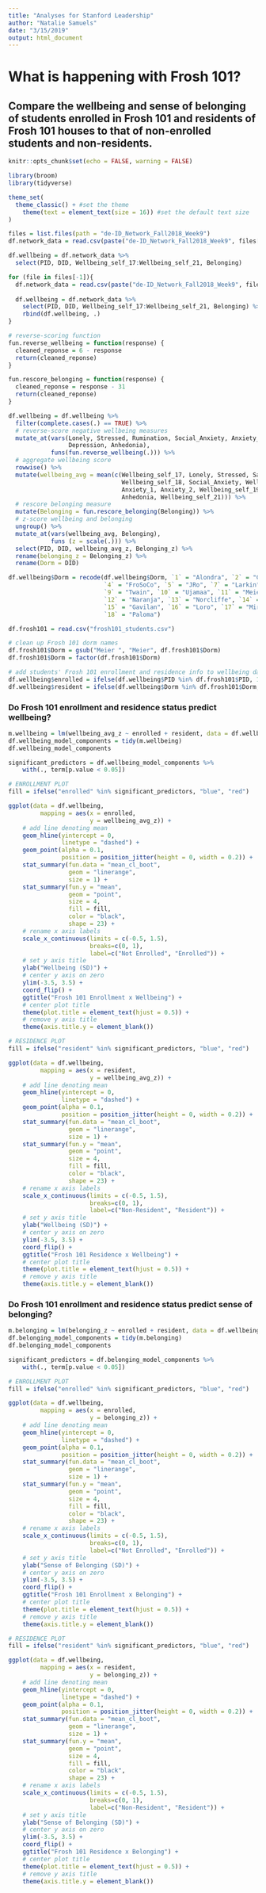 ```yaml
---
title: "Analyses for Stanford Leadership"
author: "Natalie Samuels"
date: "3/15/2019"
output: html_document
---
```


# What is happening with Frosh 101?
## Compare the wellbeing and sense of belonging of students enrolled in Frosh 101 and residents of Frosh 101 houses to that of non-enrolled students and non-residents.


```r
knitr::opts_chunk$set(echo = FALSE, warning = FALSE)
```


```r
library(broom)
library(tidyverse)

theme_set(
  theme_classic() + #set the theme 
    theme(text = element_text(size = 16)) #set the default text size
)
```


```r

files = list.files(path = "de-ID_Network_Fall2018_Week9")
df.network_data = read.csv(paste("de-ID_Network_Fall2018_Week9", files[1], sep = "/"))

df.wellbeing = df.network_data %>% 
  select(PID, DID, Wellbeing_self_17:Wellbeing_self_21, Belonging)

for (file in files[-1]){
  df.network_data = read.csv(paste("de-ID_Network_Fall2018_Week9", file, sep = "/"))
  
  df.wellbeing = df.network_data %>% 
    select(PID, DID, Wellbeing_self_17:Wellbeing_self_21, Belonging) %>% 
    rbind(df.wellbeing, .)
}

```


```r

# reverse-scoring function
fun.reverse_wellbeing = function(response) {
  cleaned_reponse = 6 - response
  return(cleaned_reponse)
}

fun.rescore_belonging = function(response) {
  cleaned_reponse = response - 31
  return(cleaned_reponse)
}

df.wellbeing = df.wellbeing %>% 
  filter(complete.cases(.) == TRUE) %>% 
  # reverse-score negative wellbeing measures
  mutate_at(vars(Lonely, Stressed, Rumination, Social_Anxiety, Anxiety_1, Anxiety_2, 
                 Depression, Anhedonia), 
            funs(fun.reverse_wellbeing(.))) %>% 
  # aggregate wellbeing score
  rowwise() %>% 
  mutate(wellbeing_avg = mean(c(Wellbeing_self_17, Lonely, Stressed, Satisfied, Rumination, 
                                Wellbeing_self_18, Social_Anxiety, Wellbeing_self_22, 
                                Anxiety_1, Anxiety_2, Wellbeing_self_19, Depression, 
                                Anhedonia, Wellbeing_self_21))) %>% 
  # rescore belonging measure
  mutate(Belonging = fun.rescore_belonging(Belonging)) %>% 
  # z-score wellbeing and belonging
  ungroup() %>% 
  mutate_at(vars(wellbeing_avg, Belonging), 
            funs (z = scale(.))) %>% 
  select(PID, DID, wellbeing_avg_z, Belonging_z) %>% 
  rename(belonging_z = Belonging_z) %>% 
  rename(Dorm = DID)

df.wellbeing$Dorm = recode(df.wellbeing$Dorm, `1` = "Alondra", `2` = "Cedro", 
                           `4` = "FroSoCo", `5` = "JRo", `7` = "Larkin", `8` = "Okada", 
                           `9` = "Twain", `10` = "Ujamaa", `11` = "Meier", 
                           `12` = "Naranja", `13` = "Norcliffe", `14` = "Adelfa", 
                           `15` = "Gavilan", `16` = "Loro", `17` = "Mirlo", 
                           `18` = "Paloma")

```


```r

df.frosh101 = read.csv("frosh101_students.csv")

# clean up Frosh 101 dorm names
df.frosh101$Dorm = gsub("Meier ", "Meier", df.frosh101$Dorm)
df.frosh101$Dorm = factor(df.frosh101$Dorm)

# add students' Frosh 101 enrollment and residence info to wellbeing data frame
df.wellbeing$enrolled = ifelse(df.wellbeing$PID %in% df.frosh101$PID, 1, 0)
df.wellbeing$resident = ifelse(df.wellbeing$Dorm %in% df.frosh101$Dorm, 1, 0)

```


### Do Frosh 101 enrollment and residence status predict wellbeing?
```r

m.wellbeing = lm(wellbeing_avg_z ~ enrolled + resident, data = df.wellbeing)
df.wellbeing_model_components = tidy(m.wellbeing)
df.wellbeing_model_components

significant_predictors = df.wellbeing_model_components %>% 
    with(., term[p.value < 0.05])

# ENROLLMENT PLOT
fill = ifelse("enrolled" %in% significant_predictors, "blue", "red")

ggplot(data = df.wellbeing, 
         mapping = aes(x = enrolled, 
                       y = wellbeing_avg_z)) +
    # add line denoting mean
    geom_hline(yintercept = 0, 
               linetype = "dashed") + 
    geom_point(alpha = 0.1, 
               position = position_jitter(height = 0, width = 0.2)) +
    stat_summary(fun.data = "mean_cl_boot",
                 geom = "linerange",
                 size = 1) +
    stat_summary(fun.y = "mean",
                 geom = "point",
                 size = 4, 
                 fill = fill,
                 color = "black",
                 shape = 23) + 
    # rename x axis labels
    scale_x_continuous(limits = c(-0.5, 1.5), 
                       breaks=c(0, 1),
                       label=c("Not Enrolled", "Enrolled")) +
    # set y axis title
    ylab("Wellbeing (SD)") +
    # center y axis on zero
    ylim(-3.5, 3.5) + 
    coord_flip() + 
    ggtitle("Frosh 101 Enrollment x Wellbeing") + 
    # center plot title
    theme(plot.title = element_text(hjust = 0.5)) + 
    # remove y axis title
    theme(axis.title.y = element_blank())

# RESIDENCE PLOT
fill = ifelse("resident" %in% significant_predictors, "blue", "red")

ggplot(data = df.wellbeing, 
         mapping = aes(x = resident, 
                       y = wellbeing_avg_z)) +
    # add line denoting mean
    geom_hline(yintercept = 0, 
               linetype = "dashed") + 
    geom_point(alpha = 0.1, 
               position = position_jitter(height = 0, width = 0.2)) +
    stat_summary(fun.data = "mean_cl_boot",
                 geom = "linerange",
                 size = 1) +
    stat_summary(fun.y = "mean",
                 geom = "point",
                 size = 4, 
                 fill = fill,
                 color = "black",
                 shape = 23) + 
    # rename x axis labels
    scale_x_continuous(limits = c(-0.5, 1.5), 
                       breaks=c(0, 1),
                       label=c("Non-Resident", "Resident")) +
    # set y axis title
    ylab("Wellbeing (SD)") +
    # center y axis on zero
    ylim(-3.5, 3.5) + 
    coord_flip() + 
    ggtitle("Frosh 101 Residence x Wellbeing") + 
    # center plot title
    theme(plot.title = element_text(hjust = 0.5)) + 
    # remove y axis title
    theme(axis.title.y = element_blank())

```


### Do Frosh 101 enrollment and residence status predict sense of belonging?
```r

m.belonging = lm(belonging_z ~ enrolled + resident, data = df.wellbeing)
df.belonging_model_components = tidy(m.belonging)
df.belonging_model_components

significant_predictors = df.belonging_model_components %>% 
    with(., term[p.value < 0.05])

# ENROLLMENT PLOT
fill = ifelse("enrolled" %in% significant_predictors, "blue", "red")

ggplot(data = df.wellbeing, 
         mapping = aes(x = enrolled, 
                       y = belonging_z)) +
    # add line denoting mean
    geom_hline(yintercept = 0, 
               linetype = "dashed") + 
    geom_point(alpha = 0.1, 
               position = position_jitter(height = 0, width = 0.2)) +
    stat_summary(fun.data = "mean_cl_boot",
                 geom = "linerange",
                 size = 1) +
    stat_summary(fun.y = "mean",
                 geom = "point",
                 size = 4, 
                 fill = fill,
                 color = "black",
                 shape = 23) + 
    # rename x axis labels
    scale_x_continuous(limits = c(-0.5, 1.5), 
                       breaks=c(0, 1),
                       label=c("Not Enrolled", "Enrolled")) +
    # set y axis title
    ylab("Sense of Belonging (SD)") +
    # center y axis on zero
    ylim(-3.5, 3.5) + 
    coord_flip() + 
    ggtitle("Frosh 101 Enrollment x Belonging") + 
    # center plot title
    theme(plot.title = element_text(hjust = 0.5)) + 
    # remove y axis title
    theme(axis.title.y = element_blank())

# RESIDENCE PLOT
fill = ifelse("resident" %in% significant_predictors, "blue", "red")

ggplot(data = df.wellbeing, 
         mapping = aes(x = resident, 
                       y = belonging_z)) +
    # add line denoting mean
    geom_hline(yintercept = 0, 
               linetype = "dashed") + 
    geom_point(alpha = 0.1, 
               position = position_jitter(height = 0, width = 0.2)) +
    stat_summary(fun.data = "mean_cl_boot",
                 geom = "linerange",
                 size = 1) +
    stat_summary(fun.y = "mean",
                 geom = "point",
                 size = 4, 
                 fill = fill,
                 color = "black",
                 shape = 23) + 
    # rename x axis labels
    scale_x_continuous(limits = c(-0.5, 1.5), 
                       breaks=c(0, 1),
                       label=c("Non-Resident", "Resident")) +
    # set y axis title
    ylab("Sense of Belonging (SD)") +
    # center y axis on zero
    ylim(-3.5, 3.5) + 
    coord_flip() + 
    ggtitle("Frosh 101 Residence x Belonging") + 
    # center plot title
    theme(plot.title = element_text(hjust = 0.5)) + 
    # remove y axis title
    theme(axis.title.y = element_blank())

```

